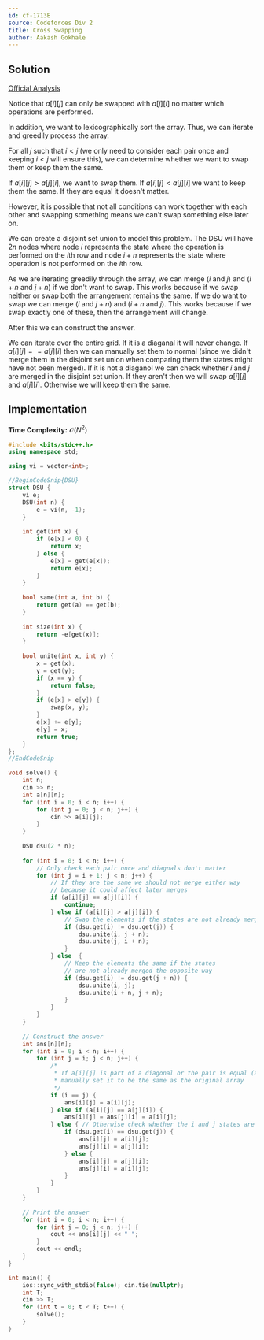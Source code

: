 ```yaml
---
id: cf-1713E
source: Codeforces Div 2
title: Cross Swapping
author: Aakash Gokhale
---
```


## Solution

[Official Analysis](https://codeforces.com/blog/entry/105419)

Notice that $a[i][j]$ can only be swapped with $a[j][i]$ no matter which operations are performed.

In addition, we want to lexicographically sort the array. Thus, we can iterate and greedily process the array.

For all $j$ such that $i < j$ (we only need to consider each pair once and keeping $i < j$ will ensure this), we can determine whether we want to swap them or keep them the same.

If $a[i][j] > a[j][i]$, we want to swap them. If $a[i][j] < a[j][i]$ we want to keep them the same. If they are equal it doesn't matter.

However, it is possible that not all conditions can work together with each other and swapping something means we can't swap something else later on.

We can create a disjoint set union to model this problem. The DSU will have $2n$ nodes where node $i$ represents the state where the operation is performed on the $i$th row and node $i + n$ represents the state where operation is not performed on the $i$th row.

As we are iterating greedily through the array, we can merge ($i$ and $j$) and ($i + n$ and $j + n$) if we don't want to swap. This works because if we swap neither or swap both the arrangement remains the same.
If we do want to swap we can merge ($i$ and $j + n$) and ($i + n$ and $j$). This works because if we swap exactly one of these, then the arrangement will change. 

After this we can construct the answer.

We can iterate over the entire grid. If it is a diaganal it will never change. If $a[i][j] == a[j][i]$ then we can manually set them to normal (since we didn't merge them in the disjoint set union when comparing them the states might have not been merged). If it is not a diaganol we can check whether $i$ and $j$ are merged in the disjoint set union. If they aren't then we will swap $a[i][j]$ and $a[j][i]$. Otherwise we will keep them the same.

## Implementation

**Time Complexity:** $\mathcal{O}(N^2)$

<LanguageSection>

<CPPSection>

```cpp
#include <bits/stdc++.h>
using namespace std;

using vi = vector<int>;

//BeginCodeSnip{DSU}
struct DSU {
	vi e;
	DSU(int n) {
		e = vi(n, -1);
	}
	
	int get(int x) {
		if (e[x] < 0) {
			return x;
		} else {
			e[x] = get(e[x]);
			return e[x];
		}
	}
	
	bool same(int a, int b) {
		return get(a) == get(b);
	}
	
	int size(int x) {
		return -e[get(x)];
	}
	
	bool unite(int x, int y) {
		x = get(x);
		y = get(y);
		if (x == y) {
			return false;
		}
		if (e[x] > e[y]) {
			swap(x, y);
		}
		e[x] += e[y];
		e[y] = x;
		return true;
	}
};
//EndCodeSnip

void solve() {
	int n;
	cin >> n;
	int a[n][n];
	for (int i = 0; i < n; i++) {
		for (int j = 0; j < n; j++) {
			cin >> a[i][j];
		}
	}
	
	DSU dsu(2 * n);
	
	for (int i = 0; i < n; i++) {
		// Only check each pair once and diagnals don't matter
		for (int j = i + 1; j < n; j++) {
			// If they are the same we should not merge either way
			// because it could affect later merges
			if (a[i][j] == a[j][i]) {
				continue;
			} else if (a[i][j] > a[j][i]) {
				// Swap the elements if the states are not already merged the opposite way
				if (dsu.get(i) != dsu.get(j)) {
					dsu.unite(i, j + n);
					dsu.unite(j, i + n);
				}
			} else	{
				// Keep the elements the same if the states
				// are not already merged the opposite way
				if (dsu.get(i) != dsu.get(j + n)) {
					dsu.unite(i, j);
					dsu.unite(i + n, j + n);
				}
			}
		}
	}
	
	// Construct the answer
	int ans[n][n];
	for (int i = 0; i < n; i++) {
		for (int j = i; j < n; j++) {
			/*
			 * If a[i][j] is part of a diagonal or the pair is equal (a[i][j] == a[j][i]),
			 * manually set it to be the same as the original array
			 */
			if (i == j) {
				ans[i][j] = a[i][j];
			} else if (a[i][j] == a[j][i]) {
				ans[i][j] = ans[j][i] = a[i][j];
			} else { // Otherwise check whether the i and j states are merged
				if (dsu.get(i) == dsu.get(j)) {
					ans[i][j] = a[i][j];
					ans[j][i] = a[j][i];
				} else {
					ans[i][j] = a[j][i];
					ans[j][i] = a[i][j];
				}
			}
		}
	}
	
	// Print the answer
	for (int i = 0; i < n; i++) {
		for (int j = 0; j < n; j++) {
			cout << ans[i][j] << " ";
		}
		cout << endl;
	}
}

int main() { 
	ios::sync_with_stdio(false); cin.tie(nullptr);
	int T;
	cin >> T;
	for (int t = 0; t < T; t++) {
		solve();
	}
}
```

</CPPSection>

</LanguageSection>
